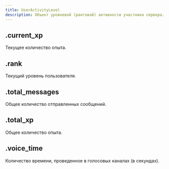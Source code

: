 ```yaml
---
title: UserActivityLevel
description: Объект уровневой (ранговой) активности участника сервера.
---
```


## .current_xp

Текущее количество опыта.

<MdnRef dataType="Number" />

## .rank

Текущий уровень пользователя.

<MdnRef dataType="Number" />

## .total_messages

Общее количество отправленных сообщений.

<MdnRef dataType="Number" />

## .total_xp

Общее количество опыта.

<MdnRef dataType="Number" />

## .voice_time

Количество времени, проведенное в голосовых каналах (в секундах).

<MdnRef dataType="Number" />
